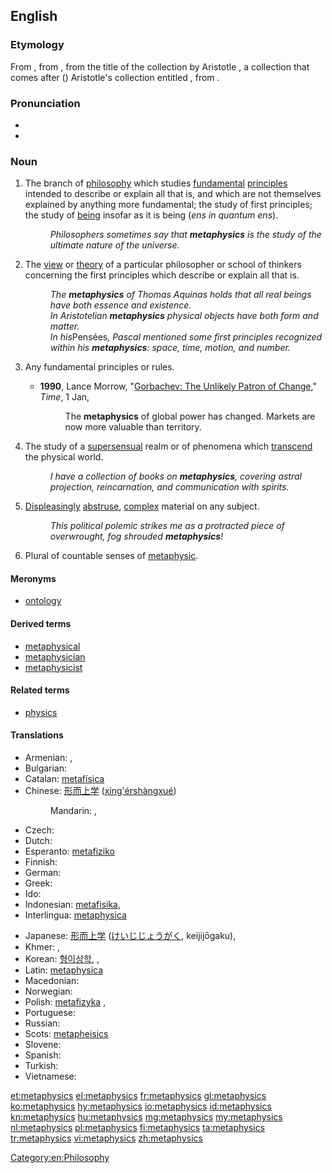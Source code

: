 ==English==
{{wikipedia}}

===Etymology===
From {{etyl|la}} {{term|lang=la|metaphysica}}, from {{etyl|gkm}} {{term|sc=polytonic|μεταφυσικά|tr=metaphusika|lang=gkm}}, from the title of the collection by Aristotle {{term||μετὰ τὰ φυσικά}}, a collection that comes after ({{term|lang=grc|μετά|tr=meta}}) Aristotle's collection entitled {{term||τὰ φυσικά}}, from {{term|sc=polytonic|φυσικός|tr=phusikos||natural}}.

===Pronunciation===
* {{IPA|/mɛtəˈfɪzɪks/}}
* {{enPR|mĕ'təfĭziks}}

===Noun===
{{en-noun|metaphysics|-}}

# {{philosophy|uncountable}} The branch of [[philosophy]] which studies [[fundamental]] [[principles]] intended to describe or explain all that is, and which are not themselves explained by anything more fundamental; the study of first principles; the study of [[being]] insofar as it is being (''ens in quantum ens'').
#: ''Philosophers sometimes say that '''metaphysics''' is the study of the ultimate nature of the universe.''
# {{philosophy|countable}} The [[view]] or [[theory]] of a particular philosopher or school of thinkers concerning the first principles which describe or explain all that is.
#: ''The '''metaphysics''' of Thomas Aquinas holds that all real beings have both essence and existence.''
#: ''In Aristotelian '''metaphysics''' physical objects have both form and matter.''
#: ''In his ''Pensées'', Pascal mentioned some first principles recognized within his '''metaphysics''': space, time, motion, and number.''
# {{uncountable|by extension from the philosophical sense}} Any fundamental principles or rules.
#* '''1990''', Lance Morrow, "[http://www.time.com/time/magazine/article/0,9171,969082,00.html Gorbachev: The Unlikely Patron of Change]," ''Time'', 1 Jan,
#*: The '''metaphysics''' of global power has changed. Markets are now more valuable than territory.
# {{uncountable}} The study of a [[supersensual]] realm or of phenomena which [[transcend]] the physical world.
#: ''I have a collection of books on '''metaphysics''', covering astral projection, reincarnation, and communication with spirits.''
# {{uncountable}} [[displeasing|Displeasing]]ly [[abstruse]], [[complex]] material on any subject.
#: ''This political polemic strikes me as a protracted piece of overwrought, fog shrouded '''metaphysics'''!''
# {{countable}} Plural of countable senses of [[metaphysic]].

====Meronyms====
* [[ontology]]

====Derived terms====
* [[metaphysical]]
* [[metaphysician]]
* [[metaphysicist]]

====Related terms====
* [[physics]]

====Translations====
{{trans-top|branch of philosophy that studies first principles}}
* Armenian: {{t-|hy|բնազանցություն|tr=bnazanc’ut’yun}},  {{t-|hy|մետաֆիզիկա|tr=metafizika}}
* Bulgarian: {{t|bg|метафизика|f|sc=Cyrl}}
* Catalan: [[metafísica]] {{f}}
* Chinese: [[形而上学]] ([[xing'ershangxue|xíng'érshàngxué]])
*: Mandarin: {{t|zh|形而上學|sc=Hani}}, {{t|zh|形而上学|tr=xíng'érshàngxué|sc=Hani}}
* Czech: {{t-|cs|metafyzika|f}}
* Dutch: {{t+|nl|metafysica}}
* Esperanto: [[metafiziko]]
* Finnish: {{t+|fi|metafysiikka}}
* German: {{t+|de|Metaphysik|f}}
* Greek: {{t|el|μεταφυσική|f|tr=metafysikí|sc=Grek}}
* Ido: {{t|io|metafiziko|xs=Ido}}
* Indonesian: [[metafisika]], {{t|id|metafisika}}
* Interlingua: [[metaphysica]]
{{trans-mid}}
* Japanese: [[形而上学]] ([[けいじじょうがく]], keijijōgaku), {{t|ja|形而上学|tr=けいじじょうがく, keijijōgaku|sc=Jpan}}
* Khmer: {{t|km|បរមត្ថវិជ្ជា|tr=pakrakmat vityea|sc=Khmr}}, {{t|km|អស្តិរូបវិជ្ជា|sc=Khmr}}
* Korean: [[형이상학]], {{t|ko|형이상학|tr=hyeong-isanghak|sc=Kore}}, {{t|ko|形而上學|sc=Kore}}
* Latin: [[metaphysica]] {{f}}
* Macedonian: {{t-|mk|метафизика|f|tr=metafízika}}
* Norwegian: {{t|no|metafysikk}}
* Polish: [[metafizyka]] {{f}}, {{t|pl|metafizyka|f}}
* Portuguese: {{t+|pt|metafísica|f}}
* Russian: {{t|ru|метафизика|f|tr=metafízika|alt=метафи́зика}}
* Scots: [[metapheisics]]
* Slovene: {{t+|sl|metafizika|f}}
* Spanish: {{t+|es|metafísica|f}}
* Turkish: {{t|tr|metafizik}}
* Vietnamese: {{t|vi|siêu hình học}}
{{trans-bottom}}

[[Category:en:Philosophy]]

[[et:metaphysics]]
[[el:metaphysics]]
[[fr:metaphysics]]
[[gl:metaphysics]]
[[ko:metaphysics]]
[[hy:metaphysics]]
[[io:metaphysics]]
[[id:metaphysics]]
[[kn:metaphysics]]
[[hu:metaphysics]]
[[mg:metaphysics]]
[[my:metaphysics]]
[[nl:metaphysics]]
[[pl:metaphysics]]
[[fi:metaphysics]]
[[ta:metaphysics]]
[[tr:metaphysics]]
[[vi:metaphysics]]
[[zh:metaphysics]]